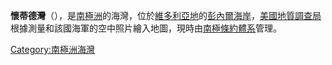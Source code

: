 {{coord|69|50|S|160|8|E|display=title}}

'''懷蒂德灣'''（{{lang-en|Whited Inlet}}），是[[南極洲|南極洲]]的海灣，位於[[維多利亞地|維多利亞地]]的[[彭內爾海岸|彭內爾海岸]]，[[美國地質調查局|美國地質調查局]]根據測量和該國海軍的空中照片繪入地圖，現時由[[南極條約體系|南極條約體系]]管理。

{{Antarctica-geo-stub}}
[[Category:南極洲海灣|Category:南極洲海灣]]
